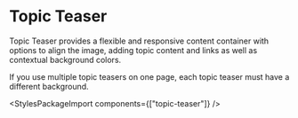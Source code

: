 
<Meta of={TopicTeaserStories} />

# Topic Teaser

<div className="lead">
  Topic Teaser provides a flexible and responsive content container with options to align the image,
  adding topic content and links as well as contextual background colors.
</div>

If you use multiple topic teasers on one page, each topic teaser must have a different background.

<Canvas of={TopicTeaserStories.Default} />
<div className="hide-col-default">
  <Controls of={TopicTeaserStories.Default} />
</div>

<StylesPackageImport components={["topic-teaser"]} />
